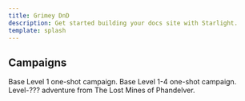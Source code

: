 ```yaml
---
title: Grimey DnD
description: Get started building your docs site with Starlight.
template: splash
---
```



## Campaigns

<CardGrid>
	<LinkCard title="Most Potent Brew" icon="document" href="/brew" >
		Base Level 1 one-shot campaign. 
	</LinkCard>
	<LinkCard title="Presto Change-O" icon="document" href="/presto-change-o" >
		Base Level 1-4 one-shot campaign. 
	</LinkCard>
	<LinkCard title="Ruins of Thundertree" icon="document" href="/thundertree" >
		Level-??? adventure from The Lost Mines of Phandelver. 
	</LinkCard>
</CardGrid>
